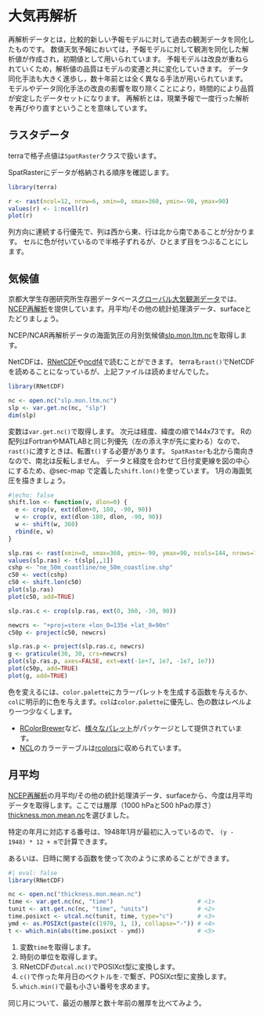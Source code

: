 # 大気再解析

再解析データとは，比較的新しい予報モデルに対して過去の観測データを同化したものです。 数値天気予報においては，予報モデルに対して観測を同化した解析値が作成され，初期値として用いられています。 予報モデルは改良が重ねられていくため，解析値の品質はモデルの変遷と共に変化していきます。 データ同化手法も大きく進歩し，数十年前とは全く異なる手法が用いられています。 モデルやデータ同化手法の改良の影響を取り除くことにより，時間的により品質が安定したデータセットになります。 再解析とは，現業予報で一度行った解析を再びやり直すということを意味しています。

## ラスタデータ

terraで格子点値は`SpatRaster`クラスで扱います。

SpatRasterにデータが格納される順序を確認します。
```r
library(terra)

r <- rast(ncol=12, nrow=6, xmin=0, xmax=360, ymin=-90, ymax=90)
values(r) <- 1:ncell(r)
plot(r)
```
列方向に連続する行優先で、列は西から東、行は北から南であることが分かります。
セルに色が付いているので半格子ずれるが、ひとまず目をつぶることにします。

## 気候値

京都大学生存圏研究所生存圏データベース[グローバル大気観測データ](http://database.rish.kyoto-u.ac.jp/arch/glob-atmos/)では、[NCEP再解析](http://database.rish.kyoto-u.ac.jp/arch/ncep/)を提供しています。月平均/その他の統計処理済データ、surfaceとたどりましょう。

NCEP/NCAR再解析データの海面気圧の月別気候値[slp.mon.ltm.nc](http://database.rish.kyoto-u.ac.jp/arch/ncep/data/ncep.reanalysis.derived/surface/slp.mon.ltm.nc)を取得します。

NetCDFは、[RNetCDF](https://cran.r-project.org/web/packages/RNetCDF/index.html)や[ncdf4](https://cran.r-project.org/web/packages/ncdf4/index.html)で読むことができます。
terraも`rast()`でNetCDFを読めることになっているが、上記ファイルは読めませんでした。

```r
library(RNetCDF)

nc <- open.nc("slp.mon.ltm.nc")
slp <- var.get.nc(nc, "slp")
dim(slp)
```

変数は`var.get.nc()`で取得します。
次元は経度、緯度の順で144x73です。
Rの配列はFortranやMATLABと同じ列優先（左の添え字が先に変わる）なので、`rast()`に渡すときは、転置`t()`する必要があります。
`SpatRaster`も北から南向きなので、南北は反転しません。
データと経度を合わせて日付変更線を図の中心にするため、@sec-map で定義した`shift.lon()`を使っています。
1月の海面気圧を描きましょう。

```r
#|echo: false
shift.lon <- function(v, dlon=0) {
  e <- crop(v, ext(dlon+0, 180, -90, 90))
  w <- crop(v, ext(dlon-180, dlon, -90, 90))
  w <- shift(w, 360)
  rbind(e, w)
}
```
```r
slp.ras <- rast(xmin=0, xmax=360, ymin=-90, ymax=90, ncols=144, nrows=73)
values(slp.ras) <- t(slp[,,1])
cshp <- "ne_50m_coastline/ne_50m_coastline.shp"
c50 <- vect(cshp)
c50 <- shift.lon(c50)
plot(slp.ras)
plot(c50, add=TRUE)
```

```r
slp.ras.c <- crop(slp.ras, ext(0, 360, -30, 90))

newcrs <- "+proj=stere +lon_0=135e +lat_0=90n"
c50p <- project(c50, newcrs)

slp.ras.p <- project(slp.ras.c, newcrs)
g <- graticule(30, 30, crs=newcrs)
plot(slp.ras.p, axes=FALSE, ext=ext(-1e+7, 1e7, -1e7, 1e7))
plot(c50p, add=TRUE)
plot(g, add=TRUE)
```
::: {.callout-tip title="カラーパレット"}
色を変えるには、`color.palette`にカラーパレットを生成する函数を与えるか、`col`に明示的に色を与えます。`col`は`color.palette`に優先し、色の数はレベルより一つ少なくします。

- [RColorBrewer](https://cran.r-project.org/web/packages/RColorBrewer/index.html)など、[様々なパレット](https://github.com/EmilHvitfeldt/r-color-palettes)がパッケージとして提供されています。
- [NCL](https://www.ncl.ucar.edu/)のカラーテーブルは[rcolors](https://cran.r-project.org/web/packages/rcolors/index.html)に収められています。

:::

## 月平均

[NCEP再解析](http://database.rish.kyoto-u.ac.jp/arch/ncep/)の月平均/その他の統計処理済データ、surfaceから、今度は月平均データを取得します。ここでは層厚（1000 hPaと500 hPaの厚さ）[thickness.mon.mean.nc](http://database.rish.kyoto-u.ac.jp/arch/ncep/data/ncep.reanalysis.derived/surface/thickness.mon.mean.nc)を選びました。

特定の年月に対応する番号は、1948年1月が最初に入っているので、
`(y - 1948) * 12 + m`で計算できます。

あるいは、日時に関する函数を使って次のように求めることができます。

```r
#| eval: false
library(RNetCDF)

nc <- open.nc("thickness.mon.mean.nc")
time <- var.get.nc(nc, "time")                        # <1>
tunit <- att.get.nc(nc, "time", "units")              # <2>
time.posixct <- utcal.nc(tunit, time, type="c")       # <3>
ymd <- as.POSIXct(paste(c(1970, 1, 1), collapse="-")) # <4>
t <- which.min(abs(time.posixct - ymd))               # <5>
```

1. 変数`time`を取得します。
2. 時刻の単位を取得します。
3. RNetCDFの`utcal.nc()`でPOSIXct型に変換します。
4. `c()`で作った年月日のベクトルを`-`で繋ぎ、POSIXct型に変換します。
5. `which.min()`で最も小さい番号を求めます。

::: {.callout-note title="練習"}

同じ月について、最近の層厚と数十年前の層厚を比べてみよう。
:::